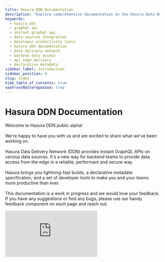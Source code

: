 ```yaml
---
title: Hasura DDN Documentation
description: "Explore comprehensive documentation on the Hasura Data Delivery Network (DDN). Discover its ability to generate instant GraphQL APIs on various data sources and the suite of developer tools it offers for increased productivity and management. Learn how Hasura DDN can enable your backend teams to provide data access from the edge efficiently and securely."
keywords:
  - hasura ddn
  - graphql api
  - instant graphql api
  - data sources integration
  - developer productivity tools
  - hasura ddn documentation
  - data delivery network
  - backend data access
  - api edge delivery
  - declarative metadata
sidebar_label: Introduction
sidebar_position: 0
slug: index
hide_table_of_contents: true
seoFrontMatterUpdated: true
---
```



# Hasura DDN Documentation

<div className="gallery">
  <div className="sub-heading">
    <div className="front-matter">
      <p>
        Welcome to Hasura DDN public alpha!
        <br />
        <br />
        We're happy to have you with us and are excited to share what we've been working on.
        <br />
        <br />
        Hasura Data Delivery Network (DDN) provides instant GraphQL APIs on various data sources. It's a new way for
        backend teams to provide data access from the edge in a reliable, performant and secure way.
        <br />
        <br />
        Hasura brings you lightning-fast builds, a declarative metadata specification, and a set of developer tools
        to make you and your teams more productive than ever.
        <br />
        <br />
        This documentation is a work in progress and we would love your feedback. If you have any suggestions or find
        any bugs, please use our handy feedback component on each page and reach out.
      </p>
      <div>
        <iframe
          src="https://www.youtube.com/embed/9V8IwOaozqE"
          frameBorder="0"
          allow="accelerometer; autoplay; encrypted-media; gyroscope; picture-in-picture"
          allowFullScreen
        />
      </div>
    </div>
  </div>
  <div className="sub-heading">
    <h3>Popular Topics</h3>
  </div>
  <div className="card">
    <div className="card-header">
      <Basics />
      <h4>Basics</h4>
    </div>
    <p>
      Here, you can learn more about our core concepts; we'll cover all the basics so you're ready to start building.
    </p>
    <VersionedLink to="/basics/">
      Learn the basics <ArrowRight className="arrow" />
    </VersionedLink>
  </div>
  <div className="card">
    <div className="card-header">
      <Beaker />
      <h4>Get Started</h4>
    </div>
    <p>
      Whether you prefer a GUI or the CLI, we've got you covered. Learn how to get started with Hasura and deploy a
      GraphQL API on your data in minutes.
    </p>
    <VersionedLink to="/getting-started/overview/">
      Deploy your first project <ArrowRight className="arrow" />
    </VersionedLink>
  </div>
  <div className="card">
    <div className="card-header">
      <GraphQL />
      <h4>GraphQL API</h4>
    </div>
    <p>We provide an instant GraphQL API by generating your GraphQL schema for you based on your data.</p>
    <VersionedLink to="/graphql-api/overview">
      Learn about the GraphQL API
      <ArrowRight className="arrow" />
    </VersionedLink>
  </div>
</div>
